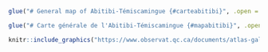
<!-- CarteAbitibi.Rmd  : document bilingue -->

```r

glue("# General map of Abitibi-Témiscamingue {#carteabitibi}", .open = "[")
```

```r

glue("# Carte générale de l'Abitibi-Témiscamingue {#mapabitibi}", .open = "[")
```

```r

knitr::include_graphics("https://www.observat.qc.ca/documents/atlas-galerie/1-carte-abitibi-temiscamingue-d-villes-villages-region-08-at-mrc-hr.jpg")
```
